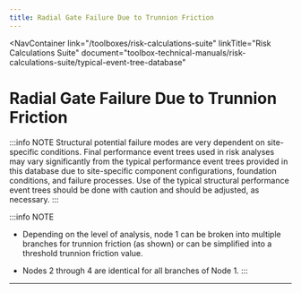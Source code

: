```yaml
---
title: Radial Gate Failure Due to Trunnion Friction
---
```



<NavContainer
  link="/toolboxes/risk-calculations-suite"
  linkTitle="Risk Calculations Suite"
  document="toolbox-technical-manuals/risk-calculations-suite/typical-event-tree-database"
></NavContainer>

# Radial Gate Failure Due to Trunnion Friction

:::info NOTE
Structural potential failure modes are very dependent on site-specific conditions. Final performance event trees used in risk analyses
may vary significantly from the typical performance event trees provided in this database due to site-specific component configurations,
foundation conditions, and failure processes. Use of the typical structural performance event trees should be done with caution and
should be adjusted, as necessary.
:::

<FigureNoRef 
    src="/figures/toolbox-technical-manuals/risk-calculations-suite/typical-event-tree-database/v1.3/Radial-Gate-Failure-Due-to-Trunnion-Friction.png" 
    alt="Radial Gate Failure Due to Trunnion Friction event tree" />

:::info NOTE

- Depending on the level of analysis, node 1 can be broken into multiple branches for trunnion friction (as shown) or can be simplified
  into a threshold trunnion friction value.

- Nodes 2 through 4 are identical for all branches of Node 1.
  :::

---
